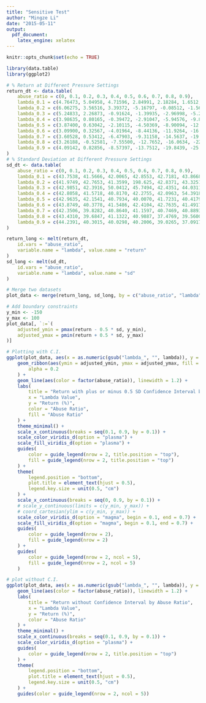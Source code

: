 ```yaml
---
title: "Sensitive Test"
author: "Mingze Li"
date: "2015-05-11"
output:
  pdf_document:
    latex_engine: xelatex
---
```


```r
knitr::opts_chunk$set(echo = TRUE)
```

```r
library(data.table)
library(ggplot2)
```

```r
# % Return at Different Pressure Settings
return_dt <- data.table(
    abuse_ratio = c(0, 0.1, 0.2, 0.3, 0.4, 0.5, 0.6, 0.7, 0.8, 0.9),
    lambda_0.1 = c(4.76473, 5.04958, 4.71596, 2.84991, 2.18284, 1.6512, 1.06770, 0.87888, -0.44871, -3.21756),
    lambda_0.2 = c(6.06275, 3.56516, 3.39372, -5.16797, -0.08512, -1.56226, -3.31014, -3.11505, -7.32223, -11.0714),
    lambda_0.3 = c(5.24833, 2.26873, -0.91624, -1.39935, -2.96998, -5.21708, -7.03568, -9.12327, -14.2363, -21.0129),
    lambda_0.4 = c(3.98635, 0.80165, -0.39472, -2.91047, -5.94576, -9.86191, -12.1923, -17.9295, -20.8831, -29.6657),
    lambda_0.5 = c(3.87400, 0.63042, -2.10115, -4.50369, -8.90094, -12.1673, -16.0381, -18.7089, -27.3653, -42.2083),
    lambda_0.6 = c(3.09900, 0.32567, -4.01964, -8.44136, -11.9264, -16.6746, -21.7277, -24.4353, -34.3353, -46.1438),
    lambda_0.7 = c(3.60528, 0.53412, -6.47903, -9.31158, -14.5637, -19.7869, -22.9624, -28.1903, -40.7257, -52.5469),
    lambda_0.8 = c(3.26188, -0.52581, -7.55500, -12.7652, -16.0634, -22.5785, -26.8280, -32.6669, -46.5174, -60.6900),
    lambda_0.9 = c(4.09142, 0.82856, -8.57397, -13.7512, -19.8439, -25.1562, -30.4616, -37.9605, -52.6035, -68.1493)
)
# % Standard Deviation at Different Pressure Settings
sd_dt <- data.table(
    abuse_ratio = c(0, 0.1, 0.2, 0.3, 0.4, 0.5, 0.6, 0.7, 0.8, 0.9),
    lambda_0.1 = c(43.7538, 41.5666, 42.0065, 42.8553, 42.7181, 43.8668, 43.3496, 44.2436, 45.6755, 50.1521),
    lambda_0.2 = c(41.9749, 42.7653, 41.3599, 198.625, 42.8371, 43.3251, 44.8455, 43.7528, 47.9238, 53.2982),
    lambda_0.3 = c(42.9851, 42.3916, 50.0412, 45.7494, 42.4351, 44.0311, 44.2513, 44.6331, 51.1880, 56.9215),
    lambda_0.4 = c(42.8058, 41.5718, 40.8170, 42.2755, 42.0963, 54.3918, 58.2550, 118.6425, 51.5654, 61.8381),
    lambda_0.5 = c(42.9635, 42.1541, 40.7934, 40.0070, 41.7231, 40.4179, 43.2834, 42.5524, 50.6880, 188.7836),
    lambda_0.6 = c(43.8749, 40.3778, 41.5486, 42.4104, 42.7635, 41.4917, 53.6246, 42.8549, 50.2566, 56.8045),
    lambda_0.7 = c(42.3506, 39.8282, 40.8640, 41.1597, 40.7469, 40.8893, 39.8253, 39.5828, 49.8207, 54.0856),
    lambda_0.8 = c(43.4310, 39.6847, 41.1322, 40.9887, 37.4769, 39.5600, 39.7511, 39.6098, 46.4905, 50.0125),
    lambda_0.9 = c(44.2391, 40.3015, 40.0298, 40.2006, 39.0265, 37.0917, 37.8211, 37.5083, 43.3250, 45.8065)
)
```

```r
return_long <- melt(return_dt,
    id.vars = "abuse_ratio",
    variable.name = "lambda", value.name = "return"
)
sd_long <- melt(sd_dt,
    id.vars = "abuse_ratio",
    variable.name = "lambda", value.name = "sd"
)

# Merge two datasets
plot_data <- merge(return_long, sd_long, by = c("abuse_ratio", "lambda"))

# Add boundary constraints
y_min <- -150
y_max <- 100
plot_data[, `:=`(
    adjusted_ymin = pmax(return - 0.5 * sd, y_min),
    adjusted_ymax = pmin(return + 0.5 * sd, y_max)
)]

# Plotting with C.I.
ggplot(plot_data, aes(x = as.numeric(gsub("lambda_", "", lambda)), y = return, group = factor(abuse_ratio))) +
    geom_ribbon(aes(ymin = adjusted_ymin, ymax = adjusted_ymax, fill = factor(abuse_ratio)),
        alpha = 0.2
    ) +
    geom_line(aes(color = factor(abuse_ratio)), linewidth = 1.2) +
    labs(
        title = "Return with plus or minus 0.5 SD Confidence Interval by Abuse Ratio",
        x = "Lambda Value",
        y = "Return (%)",
        color = "Abuse Ratio",
        fill = "Abuse Ratio"
    ) +
    theme_minimal() +
    scale_x_continuous(breaks = seq(0.1, 0.9, by = 0.1)) +
    scale_color_viridis_d(option = "plasma") +
    scale_fill_viridis_d(option = "plasma") +
    guides(
        color = guide_legend(nrow = 2, title.position = "top"),
        fill = guide_legend(nrow = 2, title.position = "top")
    ) +
    theme(
        legend.position = "bottom",
        plot.title = element_text(hjust = 0.5),
        legend.key.size = unit(0.5, "cm")
    ) +
    scale_x_continuous(breaks = seq(0, 0.9, by = 0.1)) +
    # scale_y_continuous(limits = c(y_min, y_max)) +
    # coord_cartesian(ylim = c(y_min, y_max)) +
    scale_color_viridis_d(option = "magma", begin = 0.1, end = 0.7) +
    scale_fill_viridis_d(option = "magma", begin = 0.1, end = 0.7) +
    guides(
        color = guide_legend(nrow = 2),
        fill = guide_legend(nrow = 2)
    ) +
    guides(
        color = guide_legend(nrow = 2, ncol = 5),
        fill = guide_legend(nrow = 2, ncol = 5)
    )
```

```r
# plot without C.I.
ggplot(plot_data, aes(x = as.numeric(gsub("lambda_", "", lambda)), y = return, group = factor(abuse_ratio))) +
    geom_line(aes(color = factor(abuse_ratio)), linewidth = 1.2) +
    labs(
        title = "Return without Confidence Interval by Abuse Ratio",
        x = "Lambda Value",
        y = "Return (%)",
        color = "Abuse Ratio"
    ) +
    theme_minimal() +
    scale_x_continuous(breaks = seq(0.1, 0.9, by = 0.1)) +
    scale_color_viridis_d(option = "plasma") +
    guides(
        color = guide_legend(nrow = 2, title.position = "top")
    ) +
    theme(
        legend.position = "bottom",
        plot.title = element_text(hjust = 0.5),
        legend.key.size = unit(0.5, "cm")
    ) +
    guides(color = guide_legend(nrow = 2, ncol = 5))
```
